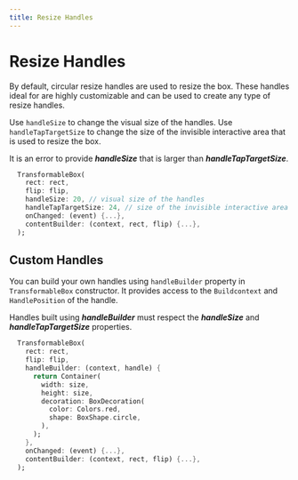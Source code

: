 ```yaml
---
title: Resize Handles
---
```


# Resize Handles

By default, circular resize handles are used to resize the box. These handles ideal for are highly customizable and
can be used to create any type of resize handles.

Use `handleSize` to change the visual size of the handles. Use `handleTapTargetSize` to change the size of the invisible 
interactive area that is used to resize the box.

<Warning>It is an error to provide **_handleSize_** that is larger than **_handleTapTargetSize_**.</Warning>

```dart title="Custom sized default handles"
  TransformableBox(
    rect: rect,
    flip: flip,
    handleSize: 20, // visual size of the handles
    handleTapTargetSize: 24, // size of the invisible interactive area
    onChanged: (event) {...},
    contentBuilder: (context, rect, flip) {...},
  );
```

## Custom Handles

You can build your own handles using `handleBuilder` property in `TransformableBox` constructor. It provides access
to the `Buildcontext` and `HandlePosition` of the handle.

<Info> Handles built using **_handleBuilder_** must respect the **_handleSize_** and **_handleTapTargetSize_** 
properties.</Info>

```dart title="Custom circular red handles"
  TransformableBox(
    rect: rect,
    flip: flip,
    handleBuilder: (context, handle) {
      return Container(
        width: size,
        height: size,
        decoration: BoxDecoration(
          color: Colors.red,
          shape: BoxShape.circle,
        ),
      );
    },
    onChanged: (event) {...},
    contentBuilder: (context, rect, flip) {...},
  );
``` 
